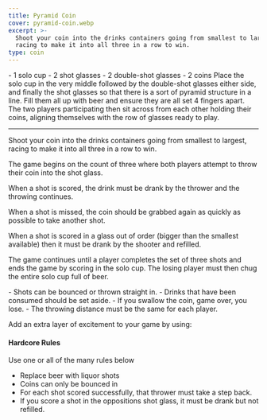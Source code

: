 ```yaml
---
title: Pyramid Coin
cover: pyramid-coin.webp
excerpt: >-
  Shoot your coin into the drinks containers going from smallest to largest,
  racing to make it into all three in a row to win.
type: coin
---
```


<GameHero
  cover="/BeerGoggleGames/images/pyramid-coin.webp"
  alt="Pyramid Coin"
/>

<GameSection title="Equipment" icon="/BeerGoggleGames/images/liquor.webp">
-   1 solo cup
-   2 shot glasses
-   2 double-shot glasses
-   2 coins
</GameSection>

<GameSection title="Setup" icon="/BeerGoggleGames/images/settings.webp">
Place the solo cup in the very middle followed by the double-shot glasses either side, and finally the shot glasses so that there is a sort of pyramid structure in a line. Fill them all up with beer and ensure they are all set 4 fingers apart. The two players participating then sit across from each other holding their coins, aligning themselves with the row of glasses ready to play.

* * *
</GameSection>

<GameSection title="Aim of the Game" icon="/BeerGoggleGames/images/target.webp">
<p>Shoot your coin into the drinks containers going from smallest to largest, racing to make it into all three in a row to win.</p>
</GameSection>

<GameSection title="How to Play" icon="/BeerGoggleGames/images/question.webp">
The game begins on the count of three where both players attempt to throw their coin into the shot glass.

When a shot is scored, the drink must be drank by the thrower and the throwing continues.

When a shot is missed, the coin should be grabbed again as quickly as possible to take another shot.

When a shot is scored in a glass out of order (bigger than the smallest available) then it must be drank by the shooter and refilled.

The game continues until a player completes the set of three shots and ends the game by scoring in the solo cup. The losing player must then chug the entire solo cup full of beer.
</GameSection>

<GameSection title="Rules" icon="/BeerGoggleGames/images/rules.webp">
-   Shots can be bounced or thrown straight in.
-   Drinks that have been consumed should be set aside.
-   If you swallow the coin, game over, you lose.
-   The throwing distance must be the same for each player.
</GameSection>

<GameSection title="Special Edition" icon="/BeerGoggleGames/images/special.webp">

<p>Add an extra layer of excitement to your game by using:</p>

<h4>Hardcore Rules</h4>

Use one or all of the many rules below

-   Replace beer with liquor shots
-   Coins can only be bounced in
-   For each shot scored successfully, that thrower must take a step back.
-   If you score a shot in the oppositions shot glass, it must be drank but not refilled.
</GameSection>

<ShareButtons title="Pyramid Coin" />

<FeedbackCard>
</FeedbackCard>
